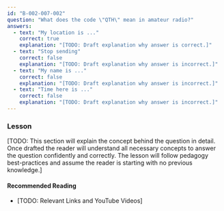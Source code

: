 ```yaml
---
id: "B-002-007-002"
question: "What does the code \"QTH\" mean in amateur radio?"
answers:
  - text: "My location is ..."
    correct: true
    explanation: "[TODO: Draft explanation why answer is correct.]"
  - text: "Stop sending"
    correct: false
    explanation: "[TODO: Draft explanation why answer is incorrect.]"
  - text: "My name is ..."
    correct: false
    explanation: "[TODO: Draft explanation why answer is incorrect.]"
  - text: "Time here is ..."
    correct: false
    explanation: "[TODO: Draft explanation why answer is incorrect.]"
---
```


### Lesson

[TODO: This section will explain the concept behind the question in detail. Once drafted the reader will understand all necessary concepts to answer the question confidently and correctly. The lesson will follow pedagogy best-practices and assume the reader is starting with no previous knowledge.]

#### Recommended Reading

- [TODO: Relevant Links and YouTube Videos]
